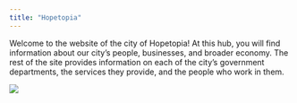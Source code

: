 ```yaml
---
title: "Hopetopia"
---
```


Welcome to the website of the city of Hopetopia! At this hub, you will find information about our city's people, businesses, and broader economy. The rest of the site provides information on each of the city's government departments, the services they provide, and the people who work in them. 

![](/images/community.jpg)